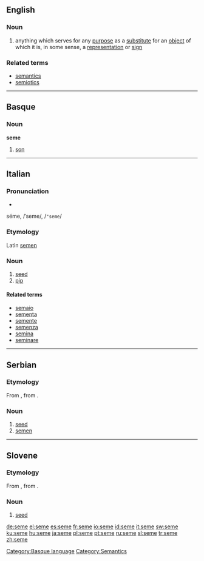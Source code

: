 ==English==

===Noun===
{{en-noun|semata}}

# {{linguistics}} anything which serves for any [[purpose]] as a [[substitute]] for an [[object]] of which it is, in some sense, a [[representation]] or [[sign]]

===Related terms===
*[[semantics]]
*[[semiotics]]

----

==Basque==

===Noun===
'''seme'''

# [[son]]

[[Category:Basque language]]

----

==Italian==
{{wikipedia|lang=it}}

===Pronunciation===
* {{IPA|[ˈseme]}}
séme, /ˈseme/, /<tt>"seme</tt>/

===Etymology===
Latin [[semen]]

===Noun===
{{it-noun|sem|m|e|i}}

# [[seed]]
# [[pip]]

====Related terms====
*[[semaio]]
*[[sementa]]
*[[semente]]
*[[semenza]]
*[[semina]]
*[[seminare]]

[[Category:Semantics]]

----

==Serbian==

===Etymology===
From {{proto|Slavic|sěmę|lang=sr}}, from {{proto|Indo-European|séh₁mn̥|lang=sr}}.

===Noun===
{{sr-noun|g=n|pl=semena|cyr=семе}}

# [[seed]]
# [[semen]]

----

==Slovene==

===Etymology===
From {{proto|Slavic|sěmę|lang=sl}}, from {{proto|Indo-European|séh₁mn̥|lang=sl}}.

===Noun===
{{infl|sl|noun|g=n}}

# [[seed]]

[[de:seme]]
[[el:seme]]
[[es:seme]]
[[fr:seme]]
[[io:seme]]
[[id:seme]]
[[it:seme]]
[[sw:seme]]
[[ku:seme]]
[[hu:seme]]
[[ja:seme]]
[[pl:seme]]
[[pt:seme]]
[[ru:seme]]
[[sl:seme]]
[[tr:seme]]
[[zh:seme]]